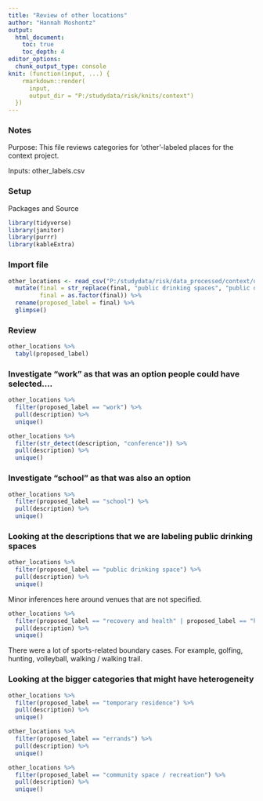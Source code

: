 ```yaml
---
title: "Review of other locations"
author: "Hannah Moshontz"
output: 
  html_document:
    toc: true 
    toc_depth: 4
editor_options: 
  chunk_output_type: console
knit: (function(input, ...) {
    rmarkdown::render(
      input,
      output_dir = "P:/studydata/risk/knits/context")
  })
---
```



### Notes

Purpose: This file reviews categories for 'other'-labeled places for the context project. 

Inputs:  other_labels.csv


### Setup

Packages and Source
```r
library(tidyverse)
library(janitor)
library(purrr)
library(kableExtra)
```

### Import file

```r
other_locations <- read_csv("P:/studydata/risk/data_processed/context/other_locations.csv") %>% 
  mutate(final = str_replace(final, "public drinking spaces", "public drinking space"),
         final = as.factor(final)) %>% 
  rename(proposed_label = final) %>% 
  glimpse()
```

### Review 

```r
other_locations %>% 
  tabyl(proposed_label)
```

### Investigate "work" as that was an option people could have selected....

```r
other_locations %>% 
  filter(proposed_label == "work") %>% 
  pull(description) %>% 
  unique()
```


```r
other_locations %>% 
  filter(str_detect(description, "conference")) %>% 
  pull(description) %>% 
  unique()
```

### Investigate "school" as that was also an option

```r
other_locations %>% 
  filter(proposed_label == "school") %>% 
  pull(description) %>% 
  unique()
```

### Looking at the descriptions that we are labeling public drinking spaces

```r
other_locations %>% 
  filter(proposed_label == "public drinking space") %>% 
  pull(description) %>% 
  unique()
```

Minor inferences here around venues that are not specified.

```r
other_locations %>% 
  filter(proposed_label == "recovery and health" | proposed_label == "healthcare") %>% 
  pull(description) %>% 
  unique()
```

There were a lot of sports-related boundary cases. For example, golfing, hunting, volleyball, walking / walking trail.

### Looking at the bigger categories that might have heterogeneity


```r
other_locations %>% 
  filter(proposed_label == "temporary residence") %>% 
  pull(description) %>% 
  unique()
```

```r
other_locations %>% 
  filter(proposed_label == "errands") %>% 
  pull(description) %>% 
  unique()
```

```r
other_locations %>% 
  filter(proposed_label == "community space / recreation") %>% 
  pull(description) %>% 
  unique()
```




